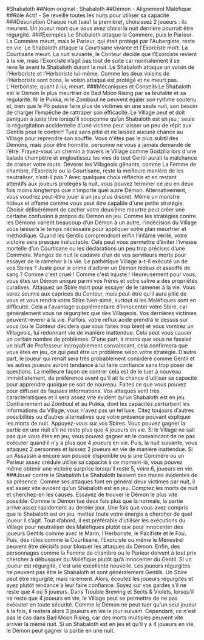 #Shabaloth 
##Nom original : Shabaloth
##Démon - Alignement Maléfique
##Rôle Actif - Se réveille toutes les nuits pour utiliser sa capacité
###Description
Chaque nuit (sauf la première), choisissez 2 joueurs : ils meurent.
Un joueur mort que vous avez choisi la nuit dernière pourrait être régurgité.
###Exemples
Le Shabaloth attaque la Commère, puis le Parieur. La Commère meurt, mais le Parieur, qui était protégé par l'Aubergiste, reste en vie.
Le Shabaloth attaque la Courtisane vivante et l'Exorciste mort. La Courtisane meurt. La nuit suivante, le Conteur décide que l'Exorciste revient à la vie, mais l’Exorciste n’agit pas tout de suite car normalement il se réveille avant le Shabaloth durant la nuit.
Le Shabaloth attaque un voisin de l’Herboriste et l’Herboriste lui-même. Comme les deux voisins de l’Herboriste sont bons, le voisin attaqué est protégé et ne meurt pas. L’Herboriste, quant à lui, meurt.
###Mécaniques et Conseils
Le Shabaloth est le Démon le plus meurtrier de Bad Moon Rising par sa brutalité et sa régularité. Ni le Pukka, ni le Zombuul ne peuvent égaler son rythme soutenu et, bien que le Pô puisse faire plus de victimes en une seule nuit, son besoin de charger l’empêche de rattraper son efficacité. Le Village peut et doit paniquer à juste titre lorsqu'il soupçonne qu’un Shabaloth est en jeu ; seule la régurgitation accidentelle d'une victime peut laisser un peu de répit aux Gentils pour le contrer!
Tuez sans pitié et ne laissez aucune chance au Village pour reprendre son souffle. Vous n'êtes pas le plus subtil des Démons, mais pour être honnête, personne ne vous a jamais demandé de l’être. Frayez-vous un chemin à travers le Village comme Godzilla lors d'une balade champêtre et engloutissez les vies de tout Gentil aurait la malchance de croiser votre route. Dévorer les Villageois gênants, comme La Femme de chambre, l'Exorciste ou la Courtisane, reste la meilleure manière de les neutraliser, n’est-il pas ? Avec quelques choix réfléchis et en restant attentifs aux joueurs protégés la nuit, vous pouvez terminer ce jeu en deux fois moins longtemps que n'importe quel autre Démon.
Alternativement, vous voudrez peut-être jouer à un jeu plus discret. Même un monstre hideux et affamé comme vous peut être capable d'une petite stratégie. Choisir délibérément de cacher votre deuxième meurtre peut créer une certaine confusion à propos du Démon en jeu. Comme les stratégies contre les Démons varient beaucoup d’un Démon à un autre, l’indécision du Village vous laissera le temps nécessaire pour appliquer votre plan meurtrier et méthodique. Quand les Gentils comprendront enfin l’infâme vérité, votre victoire sera presque inéluctable. Cela peut vous permettre d’éviter l’ivresse mortelle d’un Courtisane ou les déclarations un peu trop précises d’une Commère.
Mangez de nuit le cadavre d’un de vos serviteurs morts pour essayer de le ramener à la vie. Le pathétique Village a-t-il exécuté un de vos Sbires ? Juste pour le crime d'adorer un Démon hideux et assoiffé de sang ? Comme c'est cruel !  Comme c'est injuste ! Heureusement pour vous, vous êtes un Démon unique parmi vos frères et votre salive a des propriétés curatives. Attaquez un Sbire mort pour essayer de le ramener à la vie. Vous serez soumis aux caprices du Conteur, mais peut-être qu'il aura pitié de vous et vous rendra votre Sbire bien-aimé, surtout si les Maléfiques sont en difficulté. Cela a l'avantage supplémentaire d’innocenter votre Sbire, car généralement vous ne régurgitez que des Villageois.
Vos dernières victimes peuvent revenir à la vie. Parfois, votre reflux acide prendra le dessus sur vous (ou le Conteur décidera que vous faites trop bien) et vous vomirez un Villageois, lui redonnant vie de manière inattendue. Cela peut vous causer un certain nombre de problèmes. D'une part, à moins que vous ne fassiez un bluff de Professeur incroyablement convaincant, cela confirmera que vous êtes en jeu, ce qui peut être un problème selon votre stratégie. D’autre part, le joueur qui renaît sera très probablement considéré comme Gentil et les autres joueurs auront tendance à lui faire confiance sans trop poser de questions. La meilleure façon de contrer cela est de le tuer à nouveau immédiatement, de préférence avant qu'il ait la chance d'utiliser sa capacité pour apprendre quoique ce soit de nouveau.
Faites ce que vous pouvez pour diffuser de fausses informations. Vos attaques sont très caractéristiques et il sera assez vite évident qu'un Shabaloth est en jeu. Contrairement au Zombuul et au Pukka, dont les capacités perturbent les informations du Village, vous n'avez pas un tel luxe. Citez toujours d’autres possibilités ou d’autres alternatives que votre présence pouvant expliquer les morts de nuit. Appuyez-vous sur vos Sbires.
Vous pouvez gagner la partie en une nuit s’il ne reste plus que 4 joueurs en vie. Si le Village ne sait pas que vous êtes en jeu, vous pouvez gagner en le convaincant de ne pas exécuter quand il n'y a plus que 4 joueurs en vie. Puis, la nuit suivante, vous attaquez 2 personnes et laissez 2 joueurs en vie de manière inattendue. Si un Assassin a encore son pouvoir disponible ou si une Commère ou un Parieur assez crédule utilise sa capacité à ce moment-là, vous pouvez même obtenir une victoire surprise lorsqu'il reste 5, voire 6, joueurs en vie.
###Jouer contre le Shabaloth
Le Shabaloth laissent des traces évidentes de sa présence. Comme ses attaques font en général deux victimes par nuit, il est assez vite évident qu’un Shabaloth est en jeu. Comptez les morts de nuit et cherchez-en les causes.
Essayez de trouver le Démon le plus vite possible. Comme le Démon tue deux fois plus que la normale, la partie arrive assez rapidement au dernier jour. Une fois que vous avez compris que le Shabaloth est en jeu, mettez toute votre énergie à chercher de quel joueur il s’agit. Tout d’abord, il est préférable d’utiliser les exécutions du Village pour neutraliser des Maléfiques plutôt que pour innocenter des joueurs Gentils comme avec le Marin, l’Herboriste, le Pacifiste et le Fou. Puis, des rôles comme la Courtisane, l’Exorciste ou même le Ménestrel peuvent être décisifs pour bloquer les attaques du Démon. Enfin, des personnages comme la Femme de chambre ou le Parieur doivent à tout prix chercher à débusquer du Maléfique plutôt qu’à innocenter du Gentil.
Si un joueur est régurgité, c'est une excellente nouvelle. Les joueurs régurgités ne peuvent pas être le Shabaloth et sont généralement Gentils. Un Sbire peut être régurgité, mais rarement. Alors, écoutez les joueurs régurgités et ayez plutôt tendance à leur faire confiance.
Soyez sur vos gardes s’il ne reste que 4 ou 5 joueurs. Dans Trouble Brewing et Sects & Violets, lorsqu’il ne reste que 4 joueurs en vie, le Village peut se permettre de ne pas exécuter en toute sécurité. Comme le Démon ne peut tuer qu'un seul joueur à la fois, il restera alors 3 joueurs en vie le jour suivant. Cependant, ce n'est pas le cas dans Bad Moon Rising, car des morts multiples peuvent vite arriver la même nuit. Si un Shabaloth est en jeu et qu'il y a 4 joueurs en vie, le Démon peut gagner la partie en une nuit.
